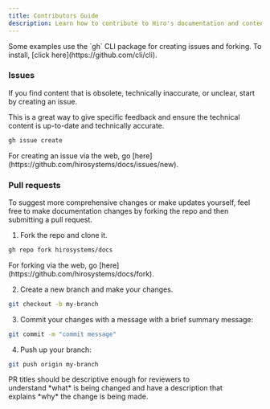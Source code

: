 ```yaml
---
title: Contributors Guide
description: Learn how to contribute to Hiro's documentation and content.
---
```



<Callout title="Optional installation" type="warn">
Some examples use the `gh` CLI package for creating issues and forking. To install, [click here](https://github.com/cli/cli).
</Callout>

### Issues

If you find content that is obsolete, technically inaccurate, or unclear, start by creating an issue.

This is a great way to give specific feedback and ensure the technical content is up-to-date and technically accurate.

```bash title="Terminal"
gh issue create
```

<Callout>
For creating an issue via the web, go [here](https://github.com/hirosystems/docs/issues/new).
</Callout>

### Pull requests

To suggest more comprehensive changes or make updates yourself, feel free to make documentation changes by forking the repo and then submitting a pull request.

1. Fork the repo and clone it.

```bash title="Terminal"
gh repo fork hirosystems/docs
```

<Callout>
For forking via the web, go [here](https://github.com/hirosystems/docs/fork).
</Callout>


2. Create a new branch and make your changes.

```bash title="Terminal"
git checkout -b my-branch
```

3. Commit your changes with a message with a brief summary message:

```bash title="Terminal"
git commit -m "commit message"
```

4. Push up your branch:

```bash title="Terminal"
git push origin my-branch
```

<Callout title="Note">
PR titles should be descriptive enough for reviewers to understand *what* is being changed and have a description that explains *why* the change is being made.
</Callout>
